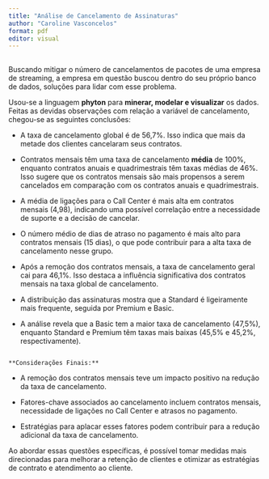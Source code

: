 ```yaml
---
title: "Análise de Cancelamento de Assinaturas"
author: "Caroline Vasconcelos"
format: pdf
editor: visual
---
```


## 

Buscando mitigar o número de cancelamentos de pacotes de uma empresa de streaming, a empresa em questão buscou dentro do seu próprio banco de dados, soluções para lidar com esse problema.

Usou-se a linguagem **phyton** para **minerar, modelar e visualizar** os dados. Feitas as devidas observações com relação a variável de cancelamento, chegou-se as seguintes conclusões:

-   A taxa de cancelamento global é de 56,7%. Isso indica que mais da metade dos clientes cancelaram seus contratos.

-   Contratos mensais têm uma taxa de cancelamento **média** de 100%, enquanto contratos anuais e quadrimestrais têm taxas médias de 46%. Isso sugere que os contratos mensais são mais propensos a serem cancelados em comparação com os contratos anuais e quadrimestrais.

-   A média de ligações para o Call Center é mais alta em contratos mensais (4,98), indicando uma possível correlação entre a necessidade de suporte e a decisão de cancelar.

-   O número médio de dias de atraso no pagamento é mais alto para contratos mensais (15 dias), o que pode contribuir para a alta taxa de cancelamento nesse grupo.

-   Após a remoção dos contratos mensais, a taxa de cancelamento geral cai para 46,1%. Isso destaca a influência significativa dos contratos mensais na taxa global de cancelamento.

-   A distribuição das assinaturas mostra que a Standard é ligeiramente mais frequente, seguida por Premium e Basic.

-   A análise revela que a Basic tem a maior taxa de cancelamento (47,5%), enquanto Standard e Premium têm taxas mais baixas (45,5% e 45,2%, respectivamente).

```         

**Considerações Finais:**
```

-   A remoção dos contratos mensais teve um impacto positivo na redução da taxa de cancelamento.

-   Fatores-chave associados ao cancelamento incluem contratos mensais, necessidade de ligações no Call Center e atrasos no pagamento.

-   Estratégias para aplacar esses fatores podem contribuir para a redução adicional da taxa de cancelamento.

Ao abordar essas questões específicas, é possível tomar medidas mais direcionadas para melhorar a retenção de clientes e otimizar as estratégias de contrato e atendimento ao cliente.
